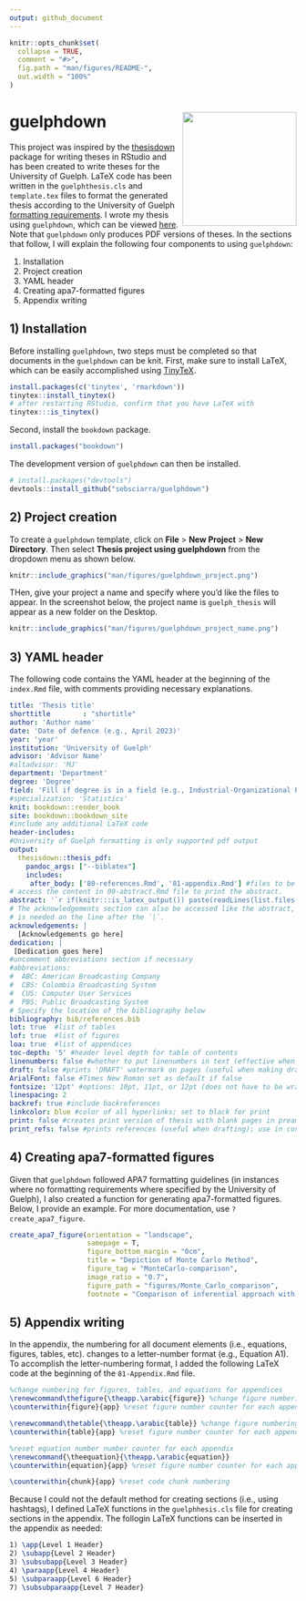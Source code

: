 ```yaml
---
output: github_document
---
```


<!-- README.md is generated from README.Rmd. Please edit that file -->

```r
knitr::opts_chunk$set(
  collapse = TRUE,
  comment = "#>",
  fig.path = "man/figures/README-",
  out.width = "100%"
)
```

# guelphdown <img src="man/figures/guelphdown_hex.png" align="right" width=200 />

This project was inspired by the [thesisdown](#https://github.com/ismayc/thesisdown/tree/master) package for writing theses in RStudio and has been created to write theses for the University of Guelph. LaTeX code has been written in the `guelphthesis.cls` and `template.tex` files to format the generated thesis according to the University of Guelph [formatting requirements](https://graduatestudies.uoguelph.ca/current-students/preparation-your-thesis). I wrote my thesis using `guelphdown`, which can be viewed [here](https://atrium.lib.uoguelph.ca/xmlui/bitstream/handle/10214/27543/Sciarra_Sebastian_%20202304_PhD.pdf?sequence=1&isAllowed=y). Note that `guelphdown` only produces PDF versions of theses. In the sections that follow, I will explain the following four components to using `guelphdown`: 

1) Installation 
2) Project creation
3) YAML header
4) Creating apa7-formatted figures
5) Appendix writing

## 1) Installation

Before installing `guelphdown`, two steps must be completed so that documents in the `guelphdown` can be knit. First, make sure to install LaTeX, which can be easily accomplished using [TinyTeX](https://yihui.org/tinytex/). 

```r
install.packages(c('tinytex', 'rmarkdown'))
tinytex::install_tinytex()
# after restarting RStudio, confirm that you have LaTeX with
tinytex:::is_tinytex()
```

Second, install the `bookdown` package. 

```r
install.packages("bookdown")
```

The development version of `guelphdown` can then be installed. 

```r
# install.packages("devtools")
devtools::install_github("sebsciarra/guelphdown")
```

## 2) Project creation

To create a `guelphdown` template, click on **File** > **New Project** > **New Directory**. Then select 
**Thesis project using guelphdown** from the dropdown menu as shown below.

```r
knitr::include_graphics("man/figures/guelphdown_project.png")
```

THen, give your project a name and specify where you'd like
the files to appear. In the screenshot below, the project
name is `guelph_thesis`  will appear as a new folder on the Desktop.

```r
knitr::include_graphics("man/figures/guelphdown_project_name.png")
```


## 3) YAML header 

The following code contains the YAML header at the beginning of the `index.Rmd` file, with comments providing necessary explanations.

```yaml
title: 'Thesis title'
shorttitle        : "shortitle"
author: 'Author name'
date: 'Date of defence (e.g., April 2023)'
year: 'year'
institution: 'University of Guelph'
advisor: 'Advisor Name'
#altadvisor: 'MJ' 
department: 'Department'
degree: 'Degree'
field: 'Fill if degree is in a field (e.g., Industrial-Organizational Psychology)'
#specialization: 'Statistics'
knit: bookdown::render_book
site: bookdown::bookdown_site
#include any additional LaTeX code
header-includes:
#University of Guelph formatting is only supported pdf output 
output:
  thesisdown::thesis_pdf: 
    pandoc_args: ["--biblatex"]
    includes:
     after_body: ['80-references.Rmd', '81-appendix.Rmd'] #files to be knit and added to the thesis after the references 
# access the content in 00-abstract.Rmd file to print the abstract. 
abstract: '`r if(knitr:::is_latex_output()) paste(readLines(list.files(path = here::here(),pattern = "00--abstract.Rmd", recursive = TRUE, full.names = TRUE)), collapse = "\n  ")`'
# The acknowledgements section can also be accessed like the abstract, or simply printed from the YAML header as shown below. Note that a tab 
# is needed on the line after the `|`.
acknowledgements: |
  [Acknowledgements go here]
dedication: |
 [Dedication goes here] 
#uncomment abbreviations section if necessary
#abbreviations:
#  ABC: American Broadcasting Company
#  CBS: Colombia Broadcasting System
#  CUS: Computer User Services
#  PBS: Public Broadcasting System
# Specify the location of the bibliography below
bibliography: bib/references.bib
lot: true  #list of tables 
lof: true  #list of figures
loa: true  #list of appendices
toc-depth: '5' #header level depth for table of contents
linenumbers: false #whether to put linenumbers in text (effective when making drafts of dissertation)
draft: false #prints 'DRAFT' watermark on pages (useful when making drafts)
ArialFont: false #Times New Roman set as default if false
fontsize: '12pt' #options: 10pt, 11pt, or 12pt (does not have to be wrapped in quotation marks)
linespacing: 2
backref: true #include backreferences
linkcolor: blue #color of all hyperlinks; set to black for print 
print: false #creates print version of thesis with blank pages in preamble
print_refs: false #prints references (useful when drafting); use in conjunction with knit_exit() to stop rendering at any point 
```

## 4) Creating apa7-formatted figures

Given that `guelphdown` followed APA7 formatting guidelines (in instances where no formatting requirements where specified by the University of Guelph), I also created a function for generating apa7-formatted figures. Below, I provide an example. For more documentation, use  `?create_apa7_figure`.  

```r
create_apa7_figure(orientation = "landscape", 
                   samepage = T, 
                   figure_bottom_margin = "0cm", 
                   title = "Depiction of Monte Carlo Method", 
                   figure_tag = "MonteCarlo-comparison", 
                   image_ratio = "0.7", 
                   figure_path = "figures/Monte_Carlo_comparison", 
                   footnote = "Comparison of inferential approach with the Monte Carlo approach. The inferential approach begins with a collected sample and then estimates the population parameter using an appropriate statistical model. The difference between the estimated and population value can be conceptualized as error. Because the population value is generally unknown in the inferential approach, it cannot estimate how much error is introduced by any given methodological or statistical deficiency. To estimate how much error is introduced by any given methodological or statistical deficiency, the Monte Carlo method needs to be used, which constitutes four steps. The Monte Carlo method first defines a population by setting parameter values. Second, many samples are generated from the pre-defined population, with some methodological deficiency built in to each data set (in this case, each sample has a specific amount of missing data). Third, each generated sample is then analyzed and the population estimates of each statistical model are averaged and compared to the pre-determined parameter value. Fourth, the difference between the estimate average and the known population value defines the extent to which the missing data manipulation affected parameter estimation (the difference between the population and average estimated population value is the parameter bias).")
```

## 5) Appendix writing

In the appendix, the numbering for all document elements (i.e., equations, figures, tables, etc). changes to a letter-number format (e.g., Equation A1). To accomplish the letter-numbering format, I added the following LaTeX code at the beginning of the `81-Appendix.Rmd` file. 

```tex
%change numbering for figures, tables, and equations for appendices
\renewcommand\thefigure{\theapp.\arabic{figure}} %change figure numbering for appendix such that it goes A.1, A.2, etc.
\counterwithin{figure}{app} %reset figure number counter for each appendix

\renewcommand\thetable{\theapp.\arabic{table}} %change figure numbering for appendix such that it goes A.1, A.2, etc.
\counterwithin{table}{app} %reset figure number counter for each appendix

%reset equation number number counter for each appendix
\renewcommand{\theequation}{\theapp.\arabic{equation}}
\counterwithin{equation}{app} %reset figure number counter for each appendix

\counterwithin{chunk}{app} %reset code chunk numbering
```

Because I could not the default method for creating sections (i.e., using hashtags), I defined LaTeX functions in the `guelphhesis.cls` file for creating sections in the appendix. The follogin LaTeX functions can be inserted in the appendix as needed: 

```tex
1) \app{Level 1 Header}
2) \subapp{Level 2 Header}
3) \subsubapp{Level 3 Header}
4) \paraapp{Level 4 Header}
5) \subparaapp{Level 6 Header}
7) \subsubparaapp{Level 7 Header}
```




